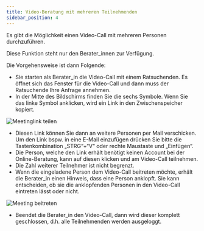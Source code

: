 ```yaml
---
title: Video-Beratung mit mehreren Teilnehmenden
sidebar_position: 4
---
```


Es gibt die Möglichkeit einen Video-Call mit mehreren Personen durchzuführen.

<PrimaryNote>
    Diese Funktion steht nur den Berater_innen zur Verfügung.
</PrimaryNote>

<span>Die Vorgehensweise ist dann Folgende:</span>

- Sie starten als Berater_in die Video-Call mit einem Ratsuchenden. Es öffnet sich das Fenster für die Video-Call und dann muss der Ratsuchende Ihre Anfrage annehmen.
- In der Mitte des Bildschirms finden Sie die sechs Symbole. Wenn Sie das linke Symbol anklicken, wird ein Link in den Zwischenspeicher kopiert.

![Meetinglink teilen](../../../static/img/images-onlineberatung/02_Ratsuchende_Videoberatung_13.png)

- Diesen Link können Sie dann an weitere Personen per Mail verschicken. Um den Link bspw. in eine E-Mail einzufügen drücken Sie bitte die Tastenkombination „STRG“+“V“ oder rechte Maustaste und „Einfügen“.
- Die Person, welche den Link erhält benötigt keinen Account bei der Online-Beratung, kann auf diesen klicken und am Video-Call teilnehmen.
- Die Zahl weiterer Teilnehmer ist nicht begrenzt.
- Wenn die eingeladene Person dem Video-Call beitreten möchte, erhält die Berater_in einen Hinweis, dass eine Person anklopft. Sie kann entscheiden, ob sie die anklopfenden Personen in den Video-Call eintreten lässt oder nicht.

![Meeting beitreten](../../../static/img/images-onlineberatung/02_Ratsuchende_Videoberatung_14.png)

- Beendet die Berater_in den Video-Call, dann wird dieser komplett geschlossen, d.h. alle Teilnehmenden werden ausgeloggt.